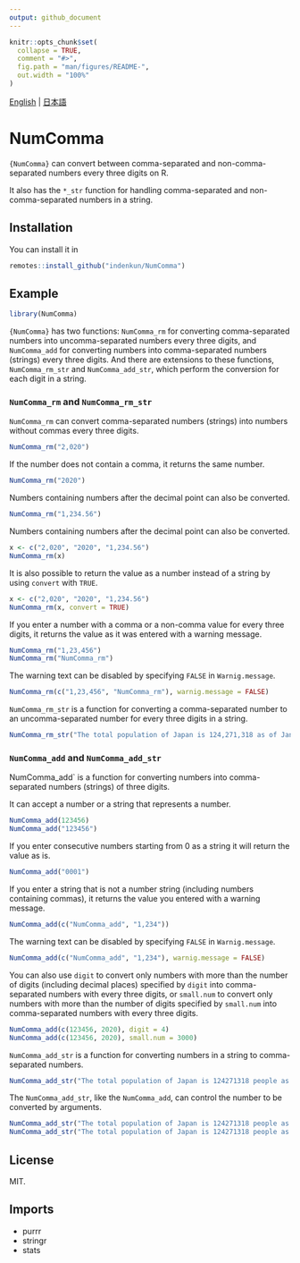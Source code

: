 ```yaml
---
output: github_document
---
```


<!-- README.md is generated from README.Rmd. Please edit that file -->

```r
knitr::opts_chunk$set(
  collapse = TRUE,
  comment = "#>",
  fig.path = "man/figures/README-",
  out.width = "100%"
)
```

[English](README.md) | [日本語](README_JP.md)

# NumComma

<!-- badges: start -->
<!-- badges: end -->

`{NumComma}` can convert between comma-separated and non-comma-separated numbers every three digits on R. 

It also has the `*_str` function for handling comma-separated and non-comma-separated numbers in a string.

## Installation

You can install it in
``` r
remotes::install_github("indenkun/NumComma")
```

## Example

```r
library(NumComma)
```

`{NumComma}` has two functions: `NumComma_rm` for converting comma-separated numbers into uncomma-separated numbers every three digits, and `NumComma_add` for converting numbers into comma-separated numbers (strings) every three digits. And there are extensions to these functions, `NumComma_rm_str` and `NumComma_add_str`, which perform the conversion for each digit in a string.

### `NumComma_rm` and `NumComma_rm_str`

`NumComma_rm` can convert comma-separated numbers (strings) into numbers without commas every three digits.
```r
NumComma_rm("2,020")
```

If the number does not contain a comma, it returns the same number.
```r
NumComma_rm("2020")
```

Numbers containing numbers after the decimal point can also be converted.
```r
NumComma_rm("1,234.56")
```

Numbers containing numbers after the decimal point can also be converted.
```r
x <- c("2,020", "2020", "1,234.56")
NumComma_rm(x)
```

It is also possible to return the value as a number instead of a string by using `convert` with `TRUE`.
```r
x <- c("2,020", "2020", "1,234.56")
NumComma_rm(x, convert = TRUE)
```

If you enter a number with a comma or a non-comma value for every three digits, it returns the value as it was entered with a warning message.
```r
NumComma_rm("1,23,456")
NumComma_rm("NumComma_rm")
```

The warning text can be disabled by specifying `FALSE` in `Warnig.message`.
```r
NumComma_rm(c("1,23,456", "NumComma_rm"), warnig.message = FALSE)
```

`NumComma_rm_str` is a function for converting a comma-separated number to an uncomma-separated number for every three digits in a string.
```r
NumComma_rm_str("The total population of Japan is 124,271,318 as of January 1, 2020.")
```

### `NumComma_add` and `NumComma_add_str`

NumComma_add` is a function for converting numbers into comma-separated numbers (strings) of three digits.

It can accept a number or a string that represents a number.
```r
NumComma_add(123456)
NumComma_add("123456")
```

If you enter consecutive numbers starting from 0 as a string it will return the value as is.
```r
NumComma_add("0001")
```

If you enter a string that is not a number string (including numbers containing commas), it returns the value you entered with a warning message.
```r
NumComma_add(c("NumComma_add", "1,234"))
```

The warning text can be disabled by specifying `FALSE` in `Warnig.message`.
```r
NumComma_add(c("NumComma_add", "1,234"), warnig.message = FALSE)
```

You can also use `digit` to convert only numbers with more than the number of digits (including decimal places) specified by `digit` into comma-separated numbers with every three digits, or `small.num` to convert only numbers with more than the number of digits specified by `small.num` into comma-separated numbers with every three digits.
```r
NumComma_add(c(123456, 2020), digit = 4)
NumComma_add(c(123456, 2020), small.num = 3000)
```

`NumComma_add_str` is a function for converting numbers in a string to comma-separated numbers.
```r
NumComma_add_str("The total population of Japan is 124271318 people as of January 1, 2020.")
```

The `NumComma_add_str`, like the `NumComma_add`, can control the number to be converted by arguments.
```r
NumComma_add_str("The total population of Japan is 124271318 people as of January 1, 2020.", digit = 4)
NumComma_add_str("The total population of Japan is 124271318 people as of January 1, 2020.", small.num = 3000)
```

## License

MIT.

## Imports

* purrr
* stringr
* stats
